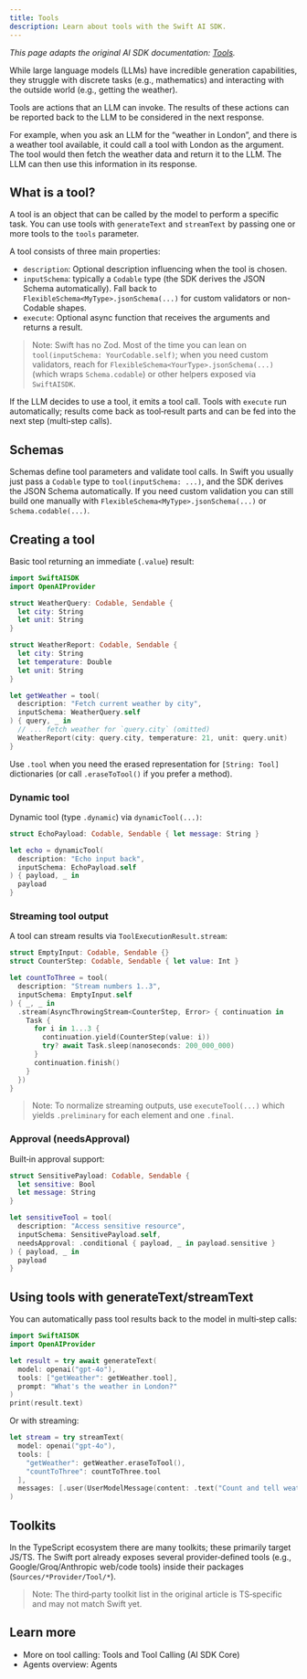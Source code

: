 ```yaml
---
title: Tools
description: Learn about tools with the Swift AI SDK.
---
```


_This page adapts the original AI SDK documentation: [Tools](https://ai-sdk.dev/docs/foundations/tools)._ 

While large language models (LLMs) have incredible generation capabilities, they struggle with discrete tasks (e.g., mathematics) and interacting with the outside world (e.g., getting the weather).

Tools are actions that an LLM can invoke. The results of these actions can be reported back to the LLM to be considered in the next response.

For example, when you ask an LLM for the “weather in London”, and there is a weather tool available, it could call a tool with London as the argument. The tool would then fetch the weather data and return it to the LLM. The LLM can then use this information in its response.

## What is a tool?

A tool is an object that can be called by the model to perform a specific task. You can use tools with `generateText` and `streamText` by passing one or more tools to the `tools` parameter.

A tool consists of three main properties:

- `description`: Optional description influencing when the tool is chosen.
- `inputSchema`: typically a `Codable` type (the SDK derives the JSON Schema automatically). Fall back to `FlexibleSchema<MyType>.jsonSchema(...)` for custom validators or non-Codable shapes.
- `execute`: Optional async function that receives the arguments and returns a result.

> Note: Swift has no Zod. Most of the time you can lean on `tool(inputSchema: YourCodable.self)`; when you need custom validators, reach for `FlexibleSchema<YourType>.jsonSchema(...)` (which wraps `Schema.codable`) or other helpers exposed via `SwiftAISDK`.

If the LLM decides to use a tool, it emits a tool call. Tools with `execute` run automatically; results come back as tool‑result parts and can be fed into the next step (multi‑step calls).

## Schemas

Schemas define tool parameters and validate tool calls. In Swift you usually just pass a `Codable` type to `tool(inputSchema: ...)`, and the SDK derives the JSON Schema automatically. If you need custom validation you can still build one manually with `FlexibleSchema<MyType>.jsonSchema(...)` or `Schema.codable(...)`.

## Creating a tool

Basic tool returning an immediate (`.value`) result:

```swift
import SwiftAISDK
import OpenAIProvider

struct WeatherQuery: Codable, Sendable {
  let city: String
  let unit: String
}

struct WeatherReport: Codable, Sendable {
  let city: String
  let temperature: Double
  let unit: String
}

let getWeather = tool(
  description: "Fetch current weather by city",
  inputSchema: WeatherQuery.self
) { query, _ in
  // ... fetch weather for `query.city` (omitted)
  WeatherReport(city: query.city, temperature: 21, unit: query.unit)
}
```

Use `.tool` when you need the erased representation for `[String: Tool]` dictionaries (or call `.eraseToTool()` if you prefer a method).

### Dynamic tool

Dynamic tool (type `.dynamic`) via `dynamicTool(...)`:

```swift
struct EchoPayload: Codable, Sendable { let message: String }

let echo = dynamicTool(
  description: "Echo input back",
  inputSchema: EchoPayload.self
) { payload, _ in
  payload
}
```

### Streaming tool output

A tool can stream results via `ToolExecutionResult.stream`:

```swift
struct EmptyInput: Codable, Sendable {}
struct CounterStep: Codable, Sendable { let value: Int }

let countToThree = tool(
  description: "Stream numbers 1..3",
  inputSchema: EmptyInput.self
) { _, _ in
  .stream(AsyncThrowingStream<CounterStep, Error> { continuation in
    Task {
      for i in 1...3 {
        continuation.yield(CounterStep(value: i))
        try? await Task.sleep(nanoseconds: 200_000_000)
      }
      continuation.finish()
    }
  })
}
```

> Note: To normalize streaming outputs, use `executeTool(...)` which yields `.preliminary` for each element and one `.final`.

### Approval (needsApproval)

Built‑in approval support:

```swift
struct SensitivePayload: Codable, Sendable {
  let sensitive: Bool
  let message: String
}

let sensitiveTool = tool(
  description: "Access sensitive resource",
  inputSchema: SensitivePayload.self,
  needsApproval: .conditional { payload, _ in payload.sensitive }
) { payload, _ in
  payload
}
```

## Using tools with generateText/streamText

You can automatically pass tool results back to the model in multi‑step calls:

```swift
import SwiftAISDK
import OpenAIProvider

let result = try await generateText(
  model: openai("gpt-4o"),
  tools: ["getWeather": getWeather.tool],
  prompt: "What's the weather in London?"
)
print(result.text)
```

Or with streaming:

```swift
let stream = try streamText(
  model: openai("gpt-4o"),
  tools: [
    "getWeather": getWeather.eraseToTool(),
    "countToThree": countToThree.tool
  ],
  messages: [.user(UserModelMessage(content: .text("Count and tell weather")))]
)
```

## Toolkits

In the TypeScript ecosystem there are many toolkits; these primarily target JS/TS. The Swift port already exposes several provider‑defined tools (e.g., Google/Groq/Anthropic web/code tools) inside their packages (`Sources/*Provider/Tool/*`).

> Note: The third‑party toolkit list in the original article is TS‑specific and may not match Swift yet.

## Learn more

- More on tool calling: Tools and Tool Calling (AI SDK Core)
- Agents overview: Agents
